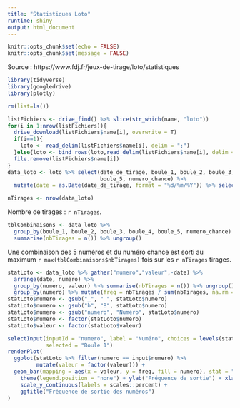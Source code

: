 ```yaml
---
title: "Statistiques Loto"
runtime: shiny
output: html_document
---
```


```r
knitr::opts_chunk$set(echo = FALSE)
knitr::opts_chunk$set(message = FALSE)
```

Source : https://www.fdj.fr/jeux-de-tirage/loto/statistiques  

```r
library(tidyverse)
library(googledrive)
library(plotly)

rm(list=ls())

listFichiers <- drive_find() %>% slice(str_which(name, "loto"))
for(i in 1:nrow(listFichiers)){
  drive_download(listFichiers$name[i], overwrite = T)
  if(i==1){
    loto <- read_delim(listFichiers$name[i], delim = ";")
  }else{loto <- bind_rows(loto,read_delim(listFichiers$name[i], delim = ";"))}
  file.remove(listFichiers$name[i])
}
data_loto <- loto %>% select(date_de_tirage, boule_1, boule_2, boule_3, boule_4, 
                             boule_5, numero_chance) %>%
  mutate(date = as.Date(date_de_tirage, format = "%d/%m/%Y")) %>% select(-date_de_tirage)

nTirages <- nrow(data_loto)
```

Nombre de tirages : `r nTirages`.  

```r
tblCombinaisons <- data_loto %>%
  group_by(boule_1, boule_2, boule_3, boule_4, boule_5, numero_chance) %>%
  summarise(nbTirages = n()) %>% ungroup()
```

Une combinaison des 5 numéros et du numéro chance est sorti au maximum `r max(tblCombinaisons$nbTirages)` fois sur les `r nTirages` tirages.  

```r
statLoto <- data_loto %>% gather("numero","valeur",-date) %>%
  arrange(date, numero) %>%
  group_by(numero, valeur) %>% summarise(nbTirages = n()) %>% ungroup() %>%
  group_by(numero) %>% mutate(freq = nbTirages / sum(nbTirages, na.rm = T)) %>% ungroup()
statLoto$numero <- gsub("_", " ", statLoto$numero)
statLoto$numero <- gsub("b", "B", statLoto$numero)
statLoto$numero <- gsub("numero", "Numéro", statLoto$numero)
statLoto$numero <- factor(statLoto$numero)
statLoto$valeur <- factor(statLoto$valeur)

selectInput(inputId = "numero", label = "Numéro", choices = levels(statLoto$numero),
            selected = "Boule 1")
renderPlot(
  ggplot(statLoto %>% filter(numero == input$numero) %>% 
         mutate(valeur = factor(valeur))) + 
  geom_bar(mapping = aes(x = valeur, y = freq, fill = numero), stat = "identity") +
    theme(legend.position = "none") + ylab("Fréquence de sortie") + xlab("Numéro") +
    scale_y_continuous(labels = scales::percent) +
    ggtitle("Fréquence de sortie des numéros")
)
```

